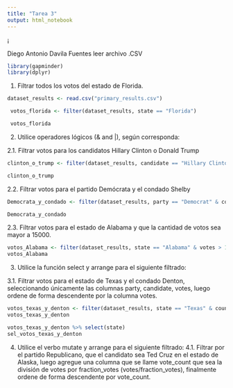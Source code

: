 ---
title: "Tarea 3"
output: html_notebook
---
¡

Diego Antonio Davila Fuentes
leer archivo .CSV
```{r}
library(gapminder)
library(dplyr)

```
1. Filtrar todos los votos del estado de Florida.

```{r}

dataset_results <- read.csv("primary_results.csv")

 votos_florida <- filter(dataset_results, state == "Florida")

 votos_florida
```


2. Utilice operadores lógicos (& and |), según corresponda:


2.1. Filtrar votos para los candidatos Hillary Clinton o Donald Trump

```{r}
clinton_o_trump <- filter(dataset_results, candidate == "Hillary Clinton" | candidate == "Donald Trump")

clinton_o_trump
```

2.2. Filtrar votos para el partido Demócrata y el condado Shelby


```{r}
Democrata_y_condado <- filter(dataset_results, party == "Democrat" & county == "Shelby")

Democrata_y_condado
```

2.3. Filtrar votos para el estado de Alabama y que la cantidad de votos sea mayor a
15000.

```{r}
votos_Alabama <- filter(dataset_results, state == "Alabama" & votes > 15000)
votos_Alabama


```

3. Utilice la función select y arrange para el siguiente filtrado:

3.1. Filtrar votos para el estado de Texas y el condado Denton, seleccionando
únicamente las columnas party, candidate, votes, luego ordene de forma
descendente por la columna votes.

```{r}
votos_texas_y_denton <- filter(dataset_results, state == "Texas" & county =="Denton")
votos_texas_y_denton

votos_texas_y_denton %>% select(state)
sel_votos_texas_y_denton
```


4. Utilice el verbo mutate y arrange para el siguiente filtrado:
4.1. Filtrar por el partido Republicano, que el candidato sea Ted Cruz en el estado de
Alaska, luego agregue una columna que se llame vote_count que sea la división de
votes por fraction_votes (votes/fraction_votes), finalmente ordene de forma
descendente por vote_count.

